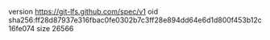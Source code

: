version https://git-lfs.github.com/spec/v1
oid sha256:ff28d87937e316fbac0fe0302b7c3ff28e894dd64e6d1d800f453b12c16fe074
size 26566
